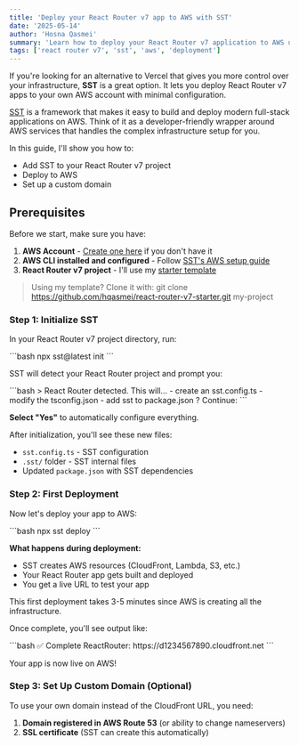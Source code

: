 ```yaml
---
title: 'Deploy your React Router v7 app to AWS with SST'
date: '2025-05-14'
author: 'Hosna Qasmei'
summary: 'Learn how to deploy your React Router v7 application to AWS using SST for scalable, serverless hosting with automatic CI/CD.'
tags: ['react router v7', 'sst', 'aws', 'deployment']
---
```


If you're looking for an alternative to Vercel that gives you more control over your infrastructure, **SST** is a great option. It lets you deploy React Router v7 apps to your own AWS account with minimal configuration.

[SST](https://sst.dev/docs/) is a framework that makes it easy to build and deploy modern full-stack applications on AWS. Think of it as a developer-friendly wrapper around AWS services that handles the complex infrastructure setup for you.

In this guide, I'll show you how to:

- Add SST to your React Router v7 project
- Deploy to AWS
- Set up a custom domain

## Prerequisites

Before we start, make sure you have:

1. **AWS Account** - [Create one here](https://aws.amazon.com/) if you don't have it
2. **AWS CLI installed and configured** - Follow [SST's AWS setup guide](https://sst.dev/docs/aws-accounts/)
3. **React Router v7 project** - I'll use my [starter template](https://github.com/hqasmei/react-router-v7-starter)

> Using my template? Clone it with: git clone https://github.com/hqasmei/react-router-v7-starter.git my-project

### Step 1: Initialize SST

In your React Router v7 project directory, run:

<CodeBlock title="terminal">
```bash
npx sst@latest init
```
</CodeBlock>

SST will detect your React Router project and prompt you:

<CodeBlock title="terminal">
```bash
> React Router detected. This will...
  - create an sst.config.ts
  - modify the tsconfig.json
  - add sst to package.json
? Continue:
```
</CodeBlock>

**Select "Yes"** to automatically configure everything.

After initialization, you'll see these new files:

- `sst.config.ts` - SST configuration
- `.sst/` folder - SST internal files
- Updated `package.json` with SST dependencies

### Step 2: First Deployment

Now let's deploy your app to AWS:

<CodeBlock title="terminal">
```bash
npx sst deploy
```
</CodeBlock>

**What happens during deployment:**

- SST creates AWS resources (CloudFront, Lambda, S3, etc.)
- Your React Router app gets built and deployed
- You get a live URL to test your app

This first deployment takes 3-5 minutes since AWS is creating all the infrastructure.

Once complete, you'll see output like:

<CodeBlock title="terminal">
```bash
✅  Complete
   ReactRouter: https://d1234567890.cloudfront.net
```
</CodeBlock>

Your app is now live on AWS!

### Step 3: Set Up Custom Domain (Optional)

To use your own domain instead of the CloudFront URL, you need:

1. **Domain registered in AWS Route 53** (or ability to change nameservers)
2. **SSL certificate** (SST can create this automatically)
